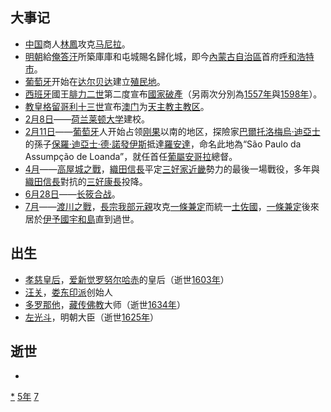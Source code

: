 {{yearTOC|1575|明'''[[万历|万历]]三年'''；越南莫朝'''[[崇康|崇康]]八年'''，后黎朝'''[[嘉泰_(黎世宗)|嘉泰]]三年'''；日本'''[[天正_(日本)|天正]]三年'''}}
== 大事记 ==
*[[中国|中国]]商人[[林鳳_(潮州饒平)|林鳳]]攻克[[马尼拉|马尼拉]]。
*[[明朝|明朝]]給[[俺答汗|俺答汗]]所築庫庫和屯城賜名歸化城，即今[[內蒙古自治區|內蒙古自治區]]首府[[呼和浩特市|呼和浩特市]]。
*[[葡萄牙|葡萄牙]]开始在[[达尔贝达|达尔贝达]]建立[[殖民地|殖民地]]。
*[[西班牙|西班牙]]國王[[腓力二世_(西班牙)|腓力二世]]第二度宣布[[國家破產|國家破產]]（另兩次分別為[[1557年|1557年]]與[[1598年|1598年]]）。
*[[教宗|教皇]][[格留哥利十三世|格留哥利十三世]]宣布[[澳門|澳门]]为[[天主教|天主教]][[主教区|主教区]]。
*[[2月8日|2月8日]]——[[荷兰|荷兰]][[莱顿大学|莱顿大学]]建校。
*[[2月11日|2月11日]]——[[葡萄牙|葡萄牙]]人开始占领[[刚果盆地|刚果]]以南的地区，探險家[[巴爾托洛梅烏·迪亞士|巴爾托洛梅烏·迪亞士]]的孫子[[保羅·迪亞士·德·諾發伊斯|保羅·迪亞士·德·諾發伊斯]]抵達[[羅安達|羅安達]]，命名此地為“São Paulo da Assumpção de Loanda”，就任首任[[安哥拉|葡屬安哥拉]]總督。
*[[4月|4月]]——[[高屋城之戰|高屋城之戰]]，[[織田信長|織田信長]]平定[[三好家|三好家]][[近畿|近畿]]勢力的最後一場戰役，多年與[[織田信長|織田信長]]對抗的[[三好康長|三好康長]]投降。
*[[6月28日|6月28日]]——[[長篠之戰|长筱合战]]。
*[[7月|7月]]——[[渡川之戰|渡川之戰]]，[[長宗我部元親|長宗我部元親]]攻克[[一條兼定|一條兼定]]而統一[[土佐國|土佐國]]，[[一條兼定|一條兼定]]後來居於[[伊予國|伊予國]][[宇和島|宇和島]]直到過世。

== 出生 ==
* [[孝慈皇后|孝慈皇后]]，[[愛新覺羅·努爾哈赤|爱新觉罗努尔哈赤]]的皇后（逝世[[1603年|1603年]]）
* [[汪关|汪关]]，[[娄东印派|娄东印派]]创始人
* [[多罗那他|多罗那他]]，[[藏傳佛教|藏传佛教]]大师（逝世[[1634年|1634年]]）
* [[左光斗|左光斗]]，明朝大臣（逝世[[1625年|1625年]]）

== 逝世 ==
{{Wikisource year mention}}
*

[[Category:1575年|*]]
[[Category:1570年代|5年]]
[[Category:16世纪各年|7]]